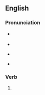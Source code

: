 ==English==

===Pronunciation===
* {{a|UK}} {{IPA|/ˈfləʊn/|lang=en}}
* {{rhymes|əʊn|lang=en}}
* {{a|US}} {{IPA|/ˈfloʊn/|lang=en}}
* {{audio|en-us-flown.ogg|Audio (US)|lang=en}}

===Verb===
{{head|en|past participle|cat2=irregular past participles}}

# {{inflection of|fly||past|part|lang=en}}